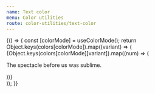 ```yaml
---
name: Text color
menu: Color utilities
route: color-utilities/text-color
---
```



<Playground>
  {() => {
    const [colorMode] = useColorMode();
    return Object.keys(colors[colorMode]).map((variant) => (
      <div className="mb-12">
        {Object.keys(colors[colorMode][variant]).map((num) => (
          <p className={`${colorMode}:text-${variant}-${num}`}>
            The spectacle before us was sublime.
          </p>
        ))}
      </div>
    ));
  }}
</Playground>
